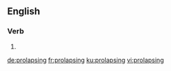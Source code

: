==English==

===Verb===
{{head|en|present participle}}

# {{present participle of|prolapse|lang=en}}

[[de:prolapsing]]
[[fr:prolapsing]]
[[ku:prolapsing]]
[[vi:prolapsing]]